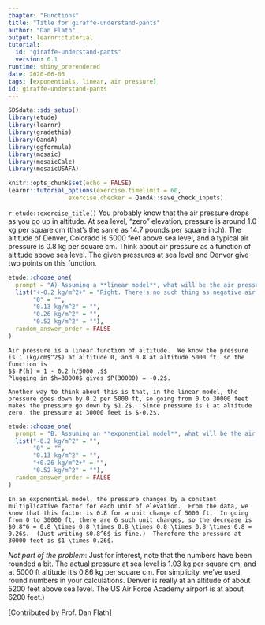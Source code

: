 ```yaml
---
chapter: "Functions"
title: "Title for giraffe-understand-pants"
author: "Dan Flath"
output: learnr::tutorial
tutorial:
  id: "giraffe-understand-pants"
  version: 0.1
runtime: shiny_prerendered
date: 2020-06-05 
tags: [exponentials, linear, air pressure]
id: giraffe-understand-pants
---
```


```r
SDSdata::sds_setup()
library(etude)
library(learnr)
library(gradethis)
library(QandA)
library(ggformula)
library(mosaic)
library(mosaicCalc)
library(mosaicUSAFA)

knitr::opts_chunk$set(echo = FALSE)
learnr::tutorial_options(exercise.timelimit = 60, 
                 exercise.checker = QandA::save_check_inputs)
```


`r etude::exercise_title()` You probably know that the air pressure drops as you go up in altitude.  At sea level, "zero" elevation, pressure is around 1.0 kg per square cm (that's the same as 14.7 pounds per square inch).  The altitude of Denver, Colorado is 5000 feet above sea level, and a typical air pressure is 0.8 kg per square cm.  Think about air pressure as a function of altitude above sea level.  The given pressures at sea level and Denver give two points on this function.



```r
etude::choose_one(
  prompt = "A) Assuming a **linear model**, what will be the air pressure at an altitude at which airplanes fly, 30,000 feet above sea level, or six times as high as Denver?",
  list("+-0.2 kg/m^2+" = "Right. There's no such thing as negative air pressure. That the model generates such a thing shows that the linear model is inappropriate for extrapolating from 5000 ft to 30,000 ft.", 
       "0" = "", 
       "0.13 kg/m^2" = "",
       "0.26 kg/m^2" = "", 
       "0.52 kg/m^2" = ""),
  random_answer_order = FALSE
)
```


```etude
Air pressure is a linear function of altitude.  We know the pressure is 1 (kg/cm$^2$) at altitude 0, and 0.8 at altitude 5000 ft, so the function is
$$ P(h) = 1 - 0.2 h/5000 .$$
Plugging in $h=30000$ gives $P(30000) = -0.2$.

Another way to think about this is that, in the linear model, the pressure goes down by 0.2 per 5000 ft, so going from 0 to 30000 feet makes the pressure go down by $1.2$.  Since pressure is 1 at altitude zero, the pressure at 30000 feet is $-0.2$.
```

```r

etude::choose_one(
  prompt = "B. Assuming an **exponential model**, what will be the air pressure at 30,000 feet?",
  list("-0.2 kg/m^2" = "", 
       "0" = "", 
       "0.13 kg/m^2" = "",
       "+0.26 kg/m^2+" = "", 
       "0.52 kg/m^2" = ""),
  random_answer_order = FALSE
)
```


```etude
In an exponential model, the pressure changes by a constant multiplicative factor for each unit of elevation.  From the data, we know that this factor is 0.8 for a unit change of 5000 ft.  In going from 0 to 30000 ft, there are 6 such unit changes, so the decrease is $0.8^6 = 0.8 \times 0.8 \times 0.8 \times 0.8 \times 0.8 \times 0.8 = 0.26$.  (Just writing $0.8^6$ is fine.)  Therefore the pressure at 30000 feet is $1 \times 0.26$.
```

*Not part of the problem*: Just for interest, note that the numbers have been rounded a bit.  The actual pressure at sea level is 1.03 kg per square cm, and at 5000 ft altitude it's 0.86 kg per square cm.  For simplicity, we've used round numbers in your calculations. Denver is really at an altitude of about 5200 feet above sea level. The US Air Force Academy airport is at about 6200 feet.)

[Contributed by Prof. Dan Flath]

